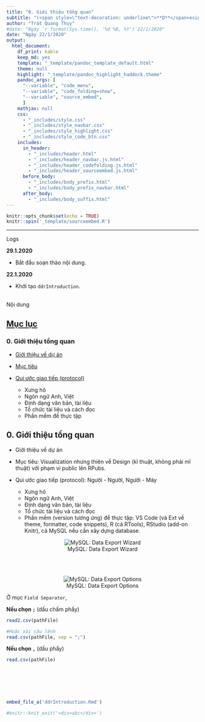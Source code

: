 ```yaml
---
title: "0. Giới thiệu tổng quan"
subtitle: "(<span style=\"text-decoration: underline\">**D**</span>esign <span style=\"text-decoration: underline\">**D**</span>ocuments with <span style=\"text-decoration: underline\">**RMarkdown**</span>)"
author: "Trát Quang Thụy"
#date: "Ngày `r format(Sys.time(), '%d %B, %Y')`22/1/2020"
date: "Ngày 22/1/2020"
output: 
  html_document: 
    df_print: kable
    keep_md: yes
    template: "_template/pandoc_template_default.html"
    theme: null
    highlight: "_template/pandoc_highlight_haddock.theme"
    pandoc_args: [
      "--variable", "code_menu",
      "--variable", "code_folding=show",
      "--variable", "source_embed",
      ]
    mathjax: null
    css:
      - "_includes/style.css"
      - "_includes/style_navbar.css"
      - "_includes/style_highlight.css"
      - "_includes/style_code_btn.css"
    includes:
      in_header:
        - "_includes/header.html"
        - "_includes/header_navbar.js.html"
        - "_includes/header_codefolding.js.html"
        - "_includes/header_sourceembed.js.html"
      before_body:
        - "_includes/body_prefix.html"
        - "_includes/body_prefix_navbar.html"
      after_body:
        - "_includes/body_suffix.html"
---
```

```r
knitr::opts_chunk$set(echo = TRUE)
knitr::spin('_template/sourceembed.R')
```

---
<div class="logs">
<div class="logs-caption">Logs</div>
<div class="logs-content scroll">
**29.1.2020**

- Bắt đầu soạn thảo nội dung.

**22.1.2020**

- Khởi tạo `ddrIntroduction`.

</div></div>
<br/>
<div class="logs">
<div class="logs-caption">Nội dung</div>
<div class="logs-content">
# <a target="_parent" href="https://rpubs.com/BabyMouse/ddRMarkdown">Mục lục</a>

### 0. Giới thiệu tổng quan

* [Giới thiệu về dự án](#IntroProj)
	
* [Mục tiêu](#Goal)
	
* [Qui ước giao tiếp (protocol)](#Protocol)
	
	* Xưng hô
	* Ngôn ngữ Anh, Việt
	* Định dạng văn bản, tài liệu
	* Tổ chức tài liệu và cách đọc
	* Phần mềm để thực tập

</div></div>

## 0. Giới thiệu tổng quan

* <a id="IntroProj" />Giới thiệu về dự án
	
* <a id="Goal" />Mục tiêu: Visualization nhưng thiên về Design (kĩ thuật, không phải mĩ thuật) với phạm vi public lên RPubs.
	
* <a id="Protocol" />Qui ước giao tiếp (protocol): Người - Người, Người - Máy
	
	* Xưng hô
	* Ngôn ngữ Anh, Việt
	* Định dạng văn bản, tài liệu
	* Tổ chức tài liệu và cách đọc
	* Phần mềm (version tương ứng) để thực tập: VS Code (và Ext về theme, formatter, code snippets), R (cả RTools), RStudio (add-on Knitr), cả MySQL nếu cần xây dựng database.


<center>![MySQL: Data Export Wizard](_imgs/ddrIntroduction_dataExportWizard.png)</center><br/><br/>

<center>![MySQL: Data Export Options](_imgs/ddrIntroduction_dataExportOptions.png)</center>


Ở mục `Field Separator`,

**Nếu chọn `;`{.sql}** (dấu chấm phẩy)
```r
read2.csv(pathFile)

#Hoặc xài câu lệnh
read.csv(pathFile, sep = ";")
```

**Nếu chọn `,`** (dấu phẩy)
```r
read.csv(pathFile)
```

<br/><br/><br/><br/>



```r
embed_file_a('ddrIntroduction.Rmd')
```

```r
#knitr::knit_exit('<div>abc</div>')
```

